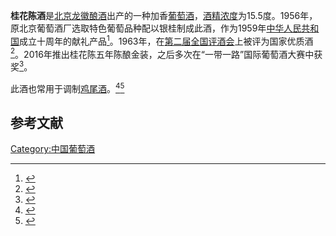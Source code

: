 '''桂花陈酒'''是[[北京龙徽酿酒|北京龙徽酿酒]]出产的一种加香[[葡萄酒|葡萄酒]]，[[酒精浓度|酒精浓度]]为15.5度。1956年，原北京葡萄酒厂选取特色葡萄品种配以银桂制成此酒，作为1959年[[中华人民共和国|中华人民共和国]]成立十周年的献礼产品<ref>{{cite news|url=http://k.sina.com.cn/article_5227599721_v13796d76901900wgfa.html|title=月是故乡明 酒是桂花香|newspaper=首都建设报|date=2019-09-11|accessdate=2021-06-14|archive-date=2021-06-14|archive-url=https://web.archive.org/web/20210614120431/http://k.sina.com.cn/article_5227599721_v13796d76901900wgfa.html|dead-url=no}}</ref>。1963年，在[[第二届全国评酒会|第二届全国评酒会]]上被评为国家优质酒<ref>{{cite web|url=https://jiu.163.com/21/0421/17/G84FTLI1008280V3.html|title=细数历届全国评酒会评酒规则和获奖的那些酒|work=网易酒香|date=2021-04-21|access-date=2021-06-14|archive-date=2021-06-14|archive-url=https://web.archive.org/web/20210614120426/https://jiu.163.com/21/0421/17/G84FTLI1008280V3.html|dead-url=no}}</ref>。2016年推出桂花陈五年陈酿金装，之后多次在“一带一路”国际葡萄酒大赛中获奖<ref>{{cite web|url=https://tech.sina.cn/2019-12-17/detail-iihnzahi8117659.d.html|title=龙徽：老酒酿出新滋味|newspaper=北京晚报|date=2019-12-17|access-date=2021-06-14|archive-date=2021-06-14|archive-url=https://web.archive.org/web/20210614120429/https://tech.sina.cn/2019-12-17/detail-iihnzahi8117659.d.html|dead-url=no}}</ref>。

此酒也常用于调制[[鸡尾酒|鸡尾酒]]。<ref>{{cite web|url=http://style.sina.com.cn/taste/wine/2008-02-01/11497193.shtml|title=鸡尾酒吹起中国风|work=新浪尚品|date=2008-02-01|access-date=2021-06-14|archive-date=2021-06-14|archive-url=https://web.archive.org/web/20210614121210/http://style.sina.com.cn/taste/wine/2008-02-01/11497193.shtml|dead-url=no}}</ref><ref>{{cite web|url=https://news.yahoo.co.jp/articles/5fadb534eab700db34126b8eb7f53c33ac2b020f|title=お酒好き必見！ 『ホテルニューオータニ大阪』が門外不出の「カクテルレシピ」10種類を公開|work=食楽web|date=2021-05-21|access-date=2021-06-14|archive-date=2021-06-14|archive-url=https://web.archive.org/web/20210614121210/https://news.yahoo.co.jp/articles/5fadb534eab700db34126b8eb7f53c33ac2b020f|dead-url=no}}</ref>

==参考文献==
{{reflist}}
{{饮料小作品}}
{{中華酒文化}}

[[Category:中国葡萄酒|Category:中国葡萄酒]]